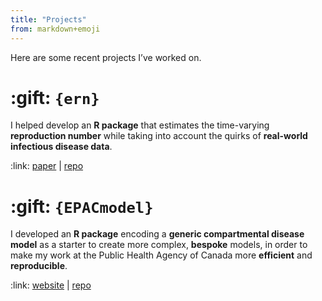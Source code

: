 ```yaml
---
title: "Projects"
from: markdown+emoji
---
```


Here are some recent projects I've worked on.

# :gift: `{ern}`

I helped develop an **R package** that estimates the time-varying **reproduction number** while taking into account the quirks of **real-world infectious disease data**. 

:link: [paper](https://doi.org/10.1371/journal.pone.0305550) | [repo](https://github.com/phac-nml-phrsd/ern)

# :gift: `{EPACmodel}`

I developed an **R package** encoding a **generic compartmental disease model** as a starter to create more complex, **bespoke** models, in order to make my work at the Public Health Agency of Canada more **efficient** and **reproducible**.

:link: [website](https://phac-nml-phrsd.github.io/EPACmodel/) | [repo](https://github.com/phac-nml-phrsd/EPACmodel/)